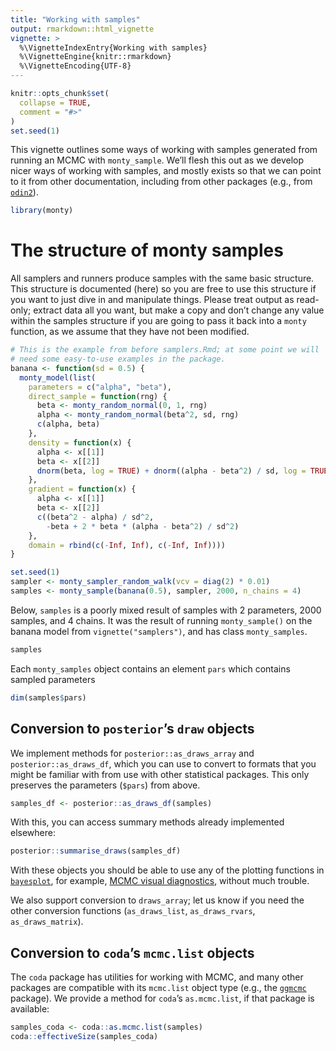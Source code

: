 ```yaml
---
title: "Working with samples"
output: rmarkdown::html_vignette
vignette: >
  %\VignetteIndexEntry{Working with samples}
  %\VignetteEngine{knitr::rmarkdown}
  %\VignetteEncoding{UTF-8}
---
```


```r
knitr::opts_chunk$set(
  collapse = TRUE,
  comment = "#>"
)
set.seed(1)
```

This vignette outlines some ways of working with samples generated from running an MCMC with `monty_sample`.  We'll flesh this out as we develop nicer ways of working with samples, and mostly exists so that we can point to it from other documentation, including from other packages (e.g., from [`odin2`](https://mrc-ide.github.io/odin2)).

```r
library(monty)
```

# The structure of monty samples

All samplers and runners produce samples with the same basic structure.  This structure is documented (here) so you are free to use this structure if you want to just dive in and manipulate things.  Please treat output as read-only; extract data all you want, but make a copy and don't change any value within the samples structure if you are going to pass it back into a `monty` function, as we assume that they have not been modified.

```r
# This is the example from before samplers.Rmd; at some point we will
# need some easy-to-use examples in the package.
banana <- function(sd = 0.5) {
  monty_model(list(
    parameters = c("alpha", "beta"),
    direct_sample = function(rng) {
      beta <- monty_random_normal(0, 1, rng)
      alpha <- monty_random_normal(beta^2, sd, rng)
      c(alpha, beta)
    },
    density = function(x) {
      alpha <- x[[1]]
      beta <- x[[2]]
      dnorm(beta, log = TRUE) + dnorm((alpha - beta^2) / sd, log = TRUE)
    },
    gradient = function(x) {
      alpha <- x[[1]]
      beta <- x[[2]]
      c((beta^2 - alpha) / sd^2,
        -beta + 2 * beta * (alpha - beta^2) / sd^2)
    },
    domain = rbind(c(-Inf, Inf), c(-Inf, Inf))))
}

set.seed(1)
sampler <- monty_sampler_random_walk(vcv = diag(2) * 0.01)
samples <- monty_sample(banana(0.5), sampler, 2000, n_chains = 4)
```

Below, `samples` is a poorly mixed result of samples with 2 parameters, 2000 samples, and 4 chains.  It was the result of running `monty_sample()` on the banana model from `vignette("samplers")`, and has class `monty_samples`.

```r
samples
```

Each `monty_samples` object contains an element `pars` which contains sampled parameters

```r
dim(samples$pars)
```

## Conversion to `posterior`'s `draw` objects

We implement methods for `posterior::as_draws_array` and `posterior::as_draws_df`, which you can use to convert to formats that you might be familiar with from use with other statistical packages.  This only preserves the parameters (`$pars`) from above.

```r
samples_df <- posterior::as_draws_df(samples)
```

With this, you can access summary methods already implemented elsewhere:

```r
posterior::summarise_draws(samples_df)
```

With these objects you should be able to use any of the plotting functions in [`bayesplot`](https://mc-stan.org/bayesplot), for example, [MCMC visual diagnostics](https://mc-stan.org/bayesplot/articles/visual-mcmc-diagnostics.html), without much trouble.

We also support conversion to `draws_array`; let us know if you need the other conversion functions (`as_draws_list`, `as_draws_rvars`, `as_draws_matrix`).

## Conversion to `coda`'s `mcmc.list` objects

The `coda` package has utilities for working with MCMC, and many other packages are compatible with its `mcmc.list` object type (e.g., the [`ggmcmc`](https://cran.r-project.org/package=ggmcmc) package).  We provide a method for `coda`'s `as.mcmc.list`, if that package is available:

```r
samples_coda <- coda::as.mcmc.list(samples)
coda::effectiveSize(samples_coda)
```
